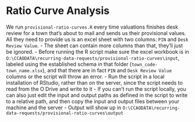 # Ratio Curve Analysis

We run `provisional-ratio-curves.R` every time valuations finishes desk review for a town
that's about to mail and sends us their provisional values. All they need to
provide us is an excel sheet with two columns: `PIN` and `Desk Review Value`.
- The sheet can contain more columns than that, they'll just be ignored.
- Before running the R script make sure the excel workbook is
in `O:\CCAODATA\recurring-data-requests/provisional-ratio-curves\input`, labeled using the
established schema in that folder (`town_code-town_name.xlsx`), and that there
are in fact `PIN` and `Desk Review Value` columns or the script will throw an
error.
- Run the script in a local installation of RStudio, rather than on the server,
since the script needs to read from the O Drive and write to it
  - If you can't run the script locally, you can also just edit the input and output
  paths as defined in the script to write to a relative path, and then copy the input
  and output files between your machine and the server
- Output will show up in `O:\CCAODATA\recurring-data-requests/provisional-ratio-curves\output`
